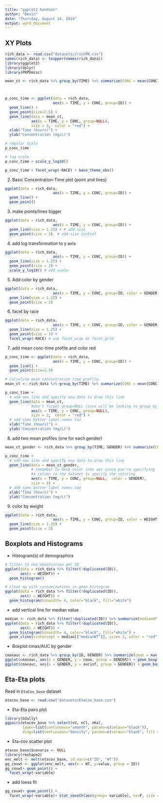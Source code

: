 ```yaml
---
title: "ggplot2 handson"
author: "Devin"
date: "Thursday, August 14, 2014"
output: word_document
---
```


## XY Plots

```r
rich_data <- read.csv("datasets//richPK.csv")
names(rich_data) <- toupper(names(rich_data))
library(ggplot2)
library(dplyr)
library(PKPDmisc)

mean_ct <- rich_data %>% group_by(TIME) %>% summarize(CONC = mean(CONC)) 



p_conc_time <- ggplot(data = rich_data, 
                      aes(x = TIME, y = CONC, group=ID)) + 
  geom_line() + 
  geom_point(size=2.5) + 
  geom_line(data = mean_ct, 
            aes(x = TIME, y = CONC, group=NULL), 
            size = 2,  color = "red") + 
  xlab("Time (hours)") +
  ylab("Concentration (mg/L)")

# regular scale
p_conc_time

# log scale
p_conc_time + scale_y_log10()

p_conc_time + facet_wrap(~RACE) + base_theme_obs()

```



2) Basic Concentration-Time plot (point and lines)
```r
ggplot(data = rich_data, 
                      aes(x = TIME, y = CONC, group=ID)) + 
  geom_line() + 
  geom_point()
```

3) make points/lines bigger
```r

ggplot(data = rich_data, 
                      aes(x = TIME, y = CONC, group=ID)) + 
  geom_line(size = 1.25) + # add size
  geom_point(size = 3)  # add size control
```

4) add log transformation to y axis
```r

ggplot(data = rich_data, 
                      aes(x = TIME, y = CONC, group=ID)) + 
  geom_line(size = 1.25) + 
  geom_point(size = 3) + 
  scale_y_log10() # add scale
```
5) Add color by gender
```r
ggplot(data = rich_data, 
                      aes(x = TIME, y = CONC, group=ID, color = GENDER)) + 
  geom_line(size = 1.25) + 
  geom_point(size = 3) 
```

6) facet by race
```r
ggplot(data = rich_data, 
                      aes(x = TIME, y = CONC, group=ID, color = GENDER)) + 
  geom_line(size = 1.25) + 
  geom_point(size = 3) +
  facet_wrap(~RACE) # use facet_wrap or facet_grid
```

7) add mean conc-time profile and color red
```r

p_conc_time <- ggplot(data = rich_data, 
                      aes(x = TIME, y = CONC, group=ID)) + 
  geom_line() + 
  geom_point(size=2.5) 

# calculate mean concentration time profile
mean_ct <- rich_data %>% group_by(TIME) %>% summarize(CONC = mean(CONC)) 

p_conc_time + 
  # add new line and specify new data to draw this line
  geom_line(data = mean_ct, 
            #don't forget group=NULL since will be looking to group by ID due to original specification in the base plot
            aes(x = TIME, y = CONC, group=NULL), 
            size = 2,  color = "red") + 
  # add some better label names too
  xlab("Time (hours)") +
  ylab("Concentration (mg/L)")

```

8) add two mean profiles (one for each gender)
```r
mean_ct_gender <- rich_data %>% group_by(TIME, GENDER) %>% summarize(CONC = mean(CONC)) 

p_conc_time + 
  # add new line and specify new data to draw this line
  geom_line(data = mean_ct_gender, 
            # remember to move color into aes since you're specifying
            #a column in the dataset to specify the coloring
            aes(x = TIME, y = CONC, group=NULL,  color = GENDER), 
            size = 2) + 
  # add some better label names too
  xlab("Time (hours)") +
  ylab("Concentration (mg/L)")
```

9) color by weight
```r
ggplot(data = rich_data, 
                      aes(x = TIME, y = CONC, group=ID, color = WEIGHT)) + 
  geom_line(size = 1.25) + 
  geom_point(size = 3)
```

## Boxplots and Histograms
* Histogram(s) of demographics
```r
# filter to one observation per ID
ggplot(data = rich_data %>% filter(!duplicated(ID)), 
       aes(x = WEIGHT)) + 
  geom_histogram()

# clean up with customizations in geom_histogram
ggplot(data = rich_data %>% filter(!duplicated(ID)), 
       aes(x = WEIGHT)) + 
  geom_histogram(binwidth= 4, color="black", fill="white")
```


  * add vertical line for median value
```r
median <- rich_data %>% filter(!duplicated(ID)) %>% summarize(medianWT = median(WEIGHT))
ggplot(data = rich_data %>% filter(!duplicated(ID)), 
       aes(x = WEIGHT)) + 
  geom_histogram(binwidth= 4, color="black", fill="white") +
  geom_vline(xintercept = median[["medianWT"]], size= 2, color = "red")
```

* Boxplot cmax/AUC by gender
```r
cmaxauc <- rich_data %>% group_by(ID, GENDER) %>% summarize(cmax = max(CONC), aucinf = AUC_inf(TIME, CONC))
ggplot(cmaxauc, aes(x = GENDER, y = cmax, group = GENDER)) + geom_boxplot()
ggplot(cmaxauc, aes(x = GENDER, y = aucinf, group = GENDER)) + geom_boxplot()
```

## Eta-Eta plots
Read in `EtaCov_base` dataset
```r
etacov_base <- read.csv("datasets/EtaCov_base.csv")
```

* Eta-Eta pairs plot
```r
library(GGally)
ggpairs(etacov_base %>% select(nV, nCl, nKa),
        lower=list(continuous="smooth", params=c(colour="black")),
        diag=list(continuous="density", params=c(colour="black", fill = "white")), axisLabels = "show")

```

* Eta-cov scatter plot
```r

etacov_base$Scenario <- NULL
library(reshape2)
enc_melt <- melt(etacov_base, id.vars=c("ID", "WT"))
gg_covwt <- ggplot(enc_melt, aes(x = WT, y=value, group = ID)) 
gg_covwt+ geom_point() + 
  facet_wrap(~variable)

```

* add loess fit
```r
gg_covwt+ geom_point() + 
  facet_wrap(~variable)+ stat_smooth(aes(group= variable), se=F, size = 1.25)
```

